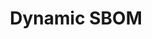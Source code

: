---
title: 'Dynamic SBOM'
description: 'Getting started with Mayhem API analysis capabilities'
icon: 'code'
---